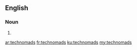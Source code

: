 ==English==

===Noun===
{{head|en|noun plural form}}

# {{plural of|technomad|lang=en}}

[[ar:technomads]]
[[fr:technomads]]
[[ku:technomads]]
[[my:technomads]]